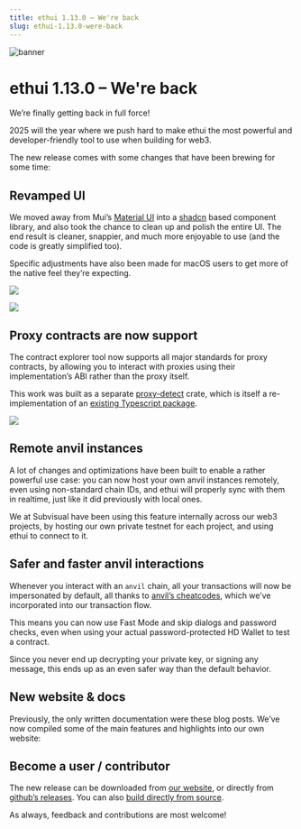 ```yaml
---
title: ethui 1.13.0 – We're back
slug: ethui-1.13.0-were-back
---
```


![banner](./banner.png)

# ethui 1.13.0 – We're back

We’re finally getting back in full force!

2025 will the year where we push hard to make ethui the most powerful and developer-friendly tool to use when building for web3.

<Embed url="https://github.com/ethui/ethui/releases/tag/v1.13.0" />

The new release comes with some changes that have been brewing for some time:

## Revamped UI

We moved away from Mui’s [Material UI](https://mui.com/material-ui/) into a [shadcn](https://ui.shadcn.com/) based component library, and also took the chance to clean up and polish the entire UI. The end result is cleaner, snappier, and much more enjoyable to use (and the code is greatly simplified too).

Specific adjustments have also been made for macOS users to get more of the native feel they’re expecting.

![](./light-mode.png)

![](./dark-mode.png)

## Proxy contracts are now support

The contract explorer tool now supports all major standards for proxy contracts, by allowing you to interact with proxies using their implementation’s ABI rather than the proxy itself.

This work was built as a separate [proxy-detect](https://github.com/ethui/proxy-detect) crate, which is itself a re-implementation of an [existing Typescript package](https://github.com/abipub/evm-proxy-detection).

![](./proxies.png)

## Remote anvil instances

A lot of changes and optimizations have been built to enable a rather powerful use case: you can now host your own anvil instances remotely, even using non-standard chain IDs, and ethui will properly sync with them in realtime, just like it did previously with local ones.

We at Subvisual have been using this feature internally across our web3 projects, by hosting our own private testnet for each project, and using ethui to connect to it.

## Safer and faster anvil interactions

Whenever you interact with an `anvil` chain, all your transactions will now be impersonated by default, all thanks to [anvil’s cheatcodes](https://book.getfoundry.sh/reference/anvil/#custom-methods), which we’ve incorporated into our transaction flow.

This means you can now use Fast Mode and skip dialogs and password checks, even when using your actual password-protected HD Wallet to test a contract.

Since you never end up decrypting your private key, or signing any message, this ends up as an even safer way than the default behavior.

## New website & docs

Previously, the only written documentation were these blog posts. We’ve now compiled some of the main features and highlights into our own website:

<Embed url="https://ethui.dev" />


## Become a user / contributor

The new release can be downloaded from [our website](https://ethui.dev/), or directly from [github’s releases](https://github.com/ethui/ethui/releases/tag/v1.13.0). You can also [build directly from source](https://github.com/ethui/ethui).

As always, feedback and contributions are most welcome!

<Embed url="https://github.com/ethui/ethui/releases/tag/v1.13.0" />
